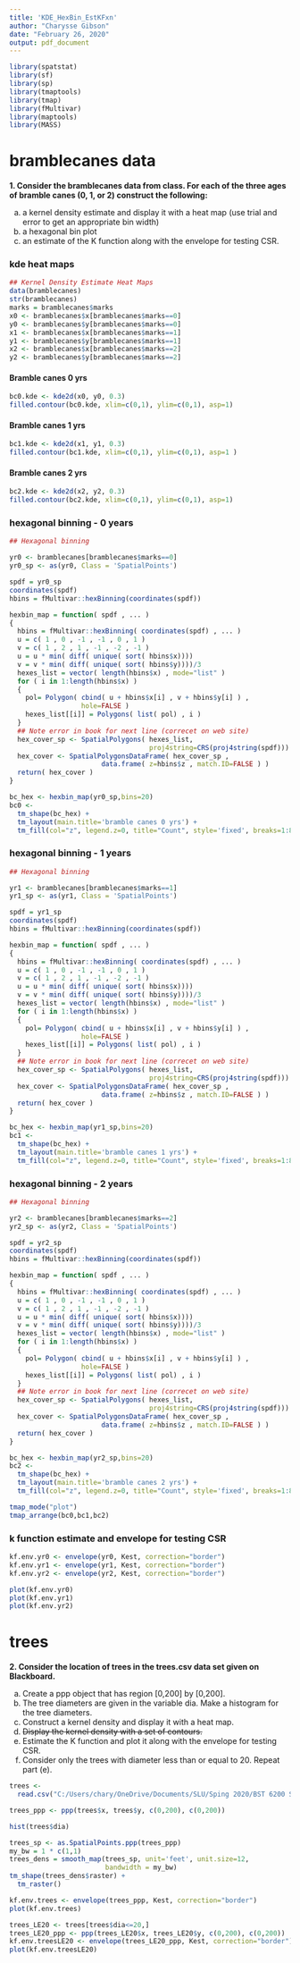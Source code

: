 ---
title: 'KDE_HexBin_EstKFxn'
author: "Charysse Gibson"
date: "February 26, 2020"
output: pdf_document
---

```{r setup, include=F}
library(spatstat)
library(sf)
library(sp)
library(tmaptools)
library(tmap)
library(fMultivar)
library(maptools)
library(MASS)
```

# bramblecanes data

**1. Consider the bramblecanes data from class. For each of the three ages of bramble canes (0, 1, or 2) construct the following:**


a) a kernel density estimate and display it with a heat map (use trial and error to get an appropriate bin width)
b) a hexagonal bin plot
c) an estimate of the K function along with the envelope for testing CSR.


### kde heat maps
```{r bramblecanes kde heat maps, echo=TRUE, results=FALSE}
## Kernel Density Estimate Heat Maps
data(bramblecanes)
str(bramblecanes)
marks = bramblecanes$marks
x0 <- bramblecanes$x[bramblecanes$marks==0]
y0 <- bramblecanes$y[bramblecanes$marks==0]
x1 <- bramblecanes$x[bramblecanes$marks==1]
y1 <- bramblecanes$y[bramblecanes$marks==1]
x2 <- bramblecanes$x[bramblecanes$marks==2]
y2 <- bramblecanes$y[bramblecanes$marks==2]
```
#### Bramble canes 0 yrs
```{r bramblecanes kde heat maps 0 yrs}
bc0.kde <- kde2d(x0, y0, 0.3)
filled.contour(bc0.kde, xlim=c(0,1), ylim=c(0,1), asp=1)
```
#### Bramble canes 1 yrs
```{r bramblecanes kde heat maps 1 yrs}
bc1.kde <- kde2d(x1, y1, 0.3)
filled.contour(bc1.kde, xlim=c(0,1), ylim=c(0,1), asp=1 )
```
#### Bramble canes 2 yrs
```{r bramblecanes kde heat maps 2 yrs}
bc2.kde <- kde2d(x2, y2, 0.3)
filled.contour(bc2.kde, xlim=c(0,1), ylim=c(0,1), asp=1)
```


### hexagonal binning - 0 years

```{r bramblecanes hex bin yr0, echo=TRUE, results=FALSE}
## Hexagonal binning

yr0 <- bramblecanes[bramblecanes$marks==0]
yr0_sp <- as(yr0, Class = 'SpatialPoints')

spdf = yr0_sp
coordinates(spdf)
hbins = fMultivar::hexBinning(coordinates(spdf))

hexbin_map = function( spdf , ... )
{
  hbins = fMultivar::hexBinning( coordinates(spdf) , ... )
  u = c( 1 , 0 , -1 , -1 , 0 , 1 )
  v = c( 1 , 2 , 1 , -1 , -2 , -1 )
  u = u * min( diff( unique( sort( hbins$x))))
  v = v * min( diff( unique( sort( hbins$y))))/3
  hexes_list = vector( length(hbins$x) , mode="list" )
  for ( i in 1:length(hbins$x) )
  {
    pol= Polygon( cbind( u + hbins$x[i] , v + hbins$y[i] ) , 
                  hole=FALSE )
    hexes_list[[i]] = Polygons( list( pol) , i )
  }
  ## Note error in book for next line (correcet on web site)
  hex_cover_sp <- SpatialPolygons( hexes_list, 
                                   proj4string=CRS(proj4string(spdf)))
  hex_cover <- SpatialPolygonsDataFrame( hex_cover_sp ,
                       data.frame( z=hbins$z , match.ID=FALSE ) )
  return( hex_cover )
}

bc_hex <- hexbin_map(yr0_sp,bins=20)
bc0 <- 
  tm_shape(bc_hex) +
  tm_layout(main.title='bramble canes 0 yrs') +
  tm_fill(col="z", legend.z=0, title="Count", style='fixed', breaks=1:8, alpha=0.7)
```

### hexagonal binning - 1 years

```{r bramblecanes hex bin yr1, echo=TRUE, results=FALSE}
## Hexagonal binning

yr1 <- bramblecanes[bramblecanes$marks==1]
yr1_sp <- as(yr1, Class = 'SpatialPoints')

spdf = yr1_sp
coordinates(spdf)
hbins = fMultivar::hexBinning(coordinates(spdf))

hexbin_map = function( spdf , ... )
{
  hbins = fMultivar::hexBinning( coordinates(spdf) , ... )
  u = c( 1 , 0 , -1 , -1 , 0 , 1 )
  v = c( 1 , 2 , 1 , -1 , -2 , -1 )
  u = u * min( diff( unique( sort( hbins$x))))
  v = v * min( diff( unique( sort( hbins$y))))/3
  hexes_list = vector( length(hbins$x) , mode="list" )
  for ( i in 1:length(hbins$x) )
  {
    pol= Polygon( cbind( u + hbins$x[i] , v + hbins$y[i] ) , 
                  hole=FALSE )
    hexes_list[[i]] = Polygons( list( pol) , i )
  }
  ## Note error in book for next line (correcet on web site)
  hex_cover_sp <- SpatialPolygons( hexes_list, 
                                   proj4string=CRS(proj4string(spdf)))
  hex_cover <- SpatialPolygonsDataFrame( hex_cover_sp ,
                       data.frame( z=hbins$z , match.ID=FALSE ) )
  return( hex_cover )
}

bc_hex <- hexbin_map(yr1_sp,bins=20)
bc1 <- 
  tm_shape(bc_hex) +
  tm_layout(main.title='bramble canes 1 yrs') +
  tm_fill(col="z", legend.z=0, title="Count", style='fixed', breaks=1:8, alpha=0.7)
```

### hexagonal binning - 2 years

```{r bramblecanes hex bin yr2, echo=TRUE, results=FALSE}
## Hexagonal binning

yr2 <- bramblecanes[bramblecanes$marks==2]
yr2_sp <- as(yr2, Class = 'SpatialPoints')

spdf = yr2_sp
coordinates(spdf)
hbins = fMultivar::hexBinning(coordinates(spdf))

hexbin_map = function( spdf , ... )
{
  hbins = fMultivar::hexBinning( coordinates(spdf) , ... )
  u = c( 1 , 0 , -1 , -1 , 0 , 1 )
  v = c( 1 , 2 , 1 , -1 , -2 , -1 )
  u = u * min( diff( unique( sort( hbins$x))))
  v = v * min( diff( unique( sort( hbins$y))))/3
  hexes_list = vector( length(hbins$x) , mode="list" )
  for ( i in 1:length(hbins$x) )
  {
    pol= Polygon( cbind( u + hbins$x[i] , v + hbins$y[i] ) , 
                  hole=FALSE )
    hexes_list[[i]] = Polygons( list( pol) , i )
  }
  ## Note error in book for next line (correcet on web site)
  hex_cover_sp <- SpatialPolygons( hexes_list, 
                                   proj4string=CRS(proj4string(spdf)))
  hex_cover <- SpatialPolygonsDataFrame( hex_cover_sp ,
                       data.frame( z=hbins$z , match.ID=FALSE ) )
  return( hex_cover )
}

bc_hex <- hexbin_map(yr2_sp,bins=20)
bc2 <- 
  tm_shape(bc_hex) +
  tm_layout(main.title='bramble canes 2 yrs') +
  tm_fill(col="z", legend.z=0, title="Count", style='fixed', breaks=1:8, alpha=0.7)
```

```{r bramblecanes hex bins, warning=FALSE}
tmap_mode("plot")
tmap_arrange(bc0,bc1,bc2)
```

### k function estimate and envelope for testing CSR

```{R kf env CSR testing, echo=TRUE, results=FALSE}
kf.env.yr0 <- envelope(yr0, Kest, correction="border")
kf.env.yr1 <- envelope(yr1, Kest, correction="border")
kf.env.yr2 <- envelope(yr2, Kest, correction="border")

plot(kf.env.yr0)
plot(kf.env.yr1)
plot(kf.env.yr2)
```

# trees

**2. Consider the location of trees in the trees.csv data set given on Blackboard.**


a) Create a ppp object that has region [0,200] by [0,200].
b) The tree diameters are given in the variable dia. Make a histogram for the tree diameters.
c) Construct a kernel density and display it with a heat map.
d) ~~Display the kernel density with a set of contours.~~
e) Estimate the K function and plot it along with the envelope for testing CSR.
f) Consider only the trees with diameter less than or equal to 20. Repeat part (e).

```{r trees,  echo=TRUE, results=FALSE, warning=FALSE}
trees <- 
  read.csv("C:/Users/chary/OneDrive/Documents/SLU/Sping 2020/BST 6200 Spatial Statistics and Disease Mapping/Homework/HW2_data/trees.csv")

trees_ppp <- ppp(trees$x, trees$y, c(0,200), c(0,200))

hist(trees$dia)

trees_sp <- as.SpatialPoints.ppp(trees_ppp)
my_bw = 1 * c(1,1)
trees_dens = smooth_map(trees_sp, unit='feet', unit.size=12,
                        bandwidth = my_bw)
tm_shape(trees_dens$raster) + 
  tm_raster()

kf.env.trees <- envelope(trees_ppp, Kest, correction="border")
plot(kf.env.trees)

trees_LE20 <- trees[trees$dia<=20,]
trees_LE20_ppp <- ppp(trees_LE20$x, trees_LE20$y, c(0,200), c(0,200))
kf.env.treesLE20 <- envelope(trees_LE20_ppp, Kest, correction="border")
plot(kf.env.treesLE20)
```